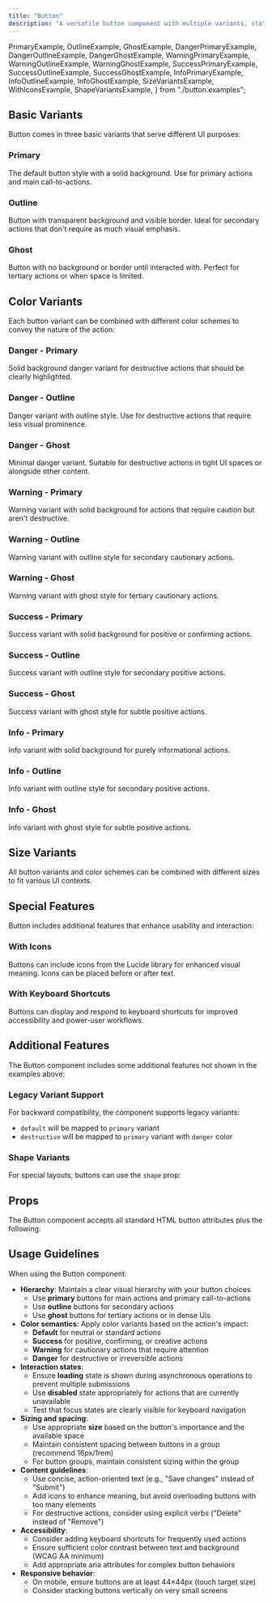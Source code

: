 ```yaml
---
title: "Button"
description: "A versatile button component with multiple variants, states, and sizes"
---
```

  PrimaryExample,
  OutlineExample,
  GhostExample,
  DangerPrimaryExample,
  DangerOutlineExample,
  DangerGhostExample,
  WarningPrimaryExample,
  WarningOutlineExample,
  WarningGhostExample,
  SuccessPrimaryExample,
  SuccessOutlineExample,
  SuccessGhostExample,
  InfoPrimaryExample,
  InfoOutlineExample,
  InfoGhostExample,
  SizeVariantsExample,
  WithIconsExample,
  ShapeVariantsExample,
} from "./button.examples";

## Basic Variants

Button comes in three basic variants that serve different UI purposes:

### Primary

The default button style with a solid background. Use for primary actions and main call-to-actions.

<PrimaryExample />

### Outline

Button with transparent background and visible border. Ideal for secondary actions that don't require as much visual emphasis.

<OutlineExample />

### Ghost

Button with no background or border until interacted with. Perfect for tertiary actions or when space is limited.

<GhostExample />

## Color Variants

Each button variant can be combined with different color schemes to convey the nature of the action:

### Danger - Primary

Solid background danger variant for destructive actions that should be clearly highlighted.

<DangerPrimaryExample />

### Danger - Outline

Danger variant with outline style. Use for destructive actions that require less visual prominence.

<DangerOutlineExample />

### Danger - Ghost

Minimal danger variant. Suitable for destructive actions in tight UI spaces or alongside other content.

<DangerGhostExample />

### Warning - Primary

Warning variant with solid background for actions that require caution but aren't destructive.

<WarningPrimaryExample />

### Warning - Outline

Warning variant with outline style for secondary cautionary actions.

<WarningOutlineExample />

### Warning - Ghost

Warning variant with ghost style for tertiary cautionary actions.

<WarningGhostExample />

### Success - Primary

Success variant with solid background for positive or confirming actions.

<SuccessPrimaryExample />

### Success - Outline

Success variant with outline style for secondary positive actions.

<SuccessOutlineExample />

### Success - Ghost

Success variant with ghost style for subtle positive actions.

<SuccessGhostExample />

### Info - Primary

Info variant with solid background for purely informational actions.

<InfoPrimaryExample />

### Info - Outline

Info variant with outline style for secondary positive actions.

<InfoOutlineExample />

### Info - Ghost

Info variant with ghost style for subtle positive actions.

<InfoGhostExample />

## Size Variants

All button variants and color schemes can be combined with different sizes to fit various UI contexts.

<SizeVariantsExample />

## Special Features

Button includes additional features that enhance usability and interaction:

### With Icons

Buttons can include icons from the Lucide library for enhanced visual meaning. Icons can be placed before or after text.

<WithIconsExample />

### With Keyboard Shortcuts

Buttons can display and respond to keyboard shortcuts for improved accessibility and power-user workflows.

## Additional Features

The Button component includes some additional features not shown in the examples above:

### Legacy Variant Support

For backward compatibility, the component supports legacy variants:

- `default` will be mapped to `primary` variant
- `destructive` will be mapped to `primary` variant with `danger` color

### Shape Variants

For special layouts, buttons can use the `shape` prop:

<ShapeVariantsExample />

## Props

The Button component accepts all standard HTML button attributes plus the following:

<AutoTypeTable
  name="DocumentedButtonProps"
  path="../../internal/ui/src/components/button.tsx"
/>

## Usage Guidelines

When using the Button component:

- **Hierarchy**: Maintain a clear visual hierarchy with your button choices
  - Use **primary** buttons for main actions and primary call-to-actions
  - Use **outline** buttons for secondary actions
  - Use **ghost** buttons for tertiary actions or in dense UIs
- **Color semantics**: Apply color variants based on the action's impact:
  - **Default** for neutral or standard actions
  - **Success** for positive, confirming, or creative actions
  - **Warning** for cautionary actions that require attention
  - **Danger** for destructive or irreversible actions
- **Interaction states**:
  - Ensure **loading** state is shown during asynchronous operations to prevent multiple submissions
  - Use **disabled** state appropriately for actions that are currently unavailable
  - Test that focus states are clearly visible for keyboard navigation
- **Sizing and spacing**:
  - Use appropriate **size** based on the button's importance and the available space
  - Maintain consistent spacing between buttons in a group (recommend 16px/1rem)
  - For button groups, maintain consistent sizing within the group
- **Content guidelines**:
  - Use concise, action-oriented text (e.g., "Save changes" instead of "Submit")
  - Add icons to enhance meaning, but avoid overloading buttons with too many elements
  - For destructive actions, consider using explicit verbs ("Delete" instead of "Remove")
- **Accessibility**:
  - Consider adding keyboard shortcuts for frequently used actions
  - Ensure sufficient color contrast between text and background (WCAG AA minimum)
  - Add appropriate aria attributes for complex button behaviors
- **Responsive behavior**:
  - On mobile, ensure buttons are at least 44×44px (touch target size)
  - Consider stacking buttons vertically on very small screens

